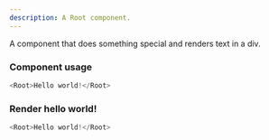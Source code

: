 ```yaml
---
description: A Root component.
---
```



A component that does something special and renders text in a div.

### Component usage
```js
<Root>Hello world!</Root>
```

### Render hello world!

```js live
<Root>Hello world!</Root>
```
